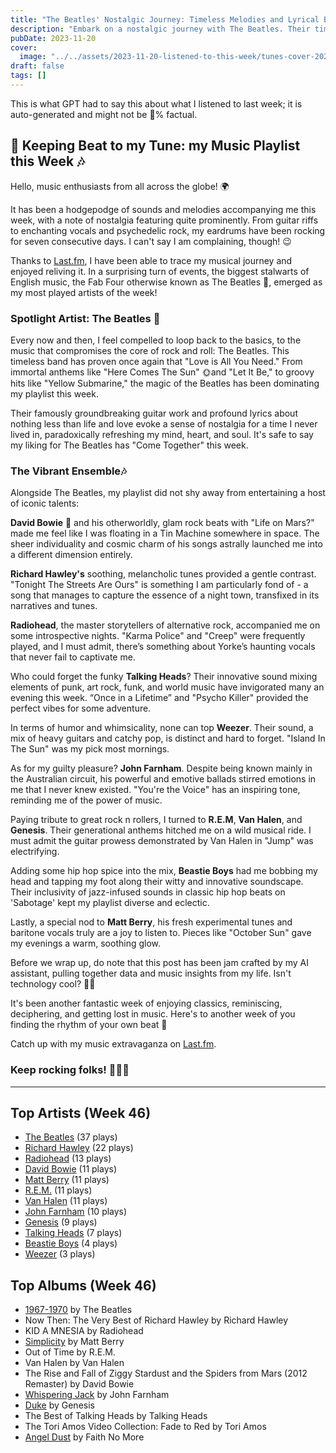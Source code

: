 ```yaml
---
title: "The Beatles' Nostalgic Journey: Timeless Melodies and Lyrical Brilliance"
description: "Embark on a nostalgic journey with The Beatles. Their timeless melodies and lyrical brilliance will resonate with your inner music lover!"
pubDate: 2023-11-20
cover:
  image: "../../assets/2023-11-20-listened-to-this-week/tunes-cover-2023-11-20-listened-to-this-week.png"
draft: false
tags: []
---
```


<NoteCallout title="Note">
This is what GPT had to say this about what I listened to last week; it is auto-generated and might not be 💯% factual.
</NoteCallout>

## 🎵 Keeping Beat to my Tune: my Music Playlist this Week 🎶

Hello, music enthusiasts from all across the globe! 🌍

It has been a hodgepodge of sounds and melodies accompanying me this week, with a note of nostalgia featuring quite prominently. From guitar riffs to enchanting vocals and psychedelic rock, my eardrums have been rocking for seven consecutive days. I can't say I am complaining, though! 😉 

Thanks to [Last.fm](https://www.last.fm/user/RussMckendrick), I have been able to trace my musical journey and enjoyed reliving it. In a surprising turn of events, the biggest stalwarts of English music, the Fab Four otherwise known as The Beatles 🍏, emerged as my most played artists of the week! 

### Spotlight Artist: The Beatles 🍏

Every now and then, I feel compelled to loop back to the basics, to the music that compromises the core of rock and roll: The Beatles. This timeless band has proven once again that "Love is All You Need." From immortal anthems like "Here Comes The Sun" 🌞and "Let It Be," to groovy hits like "Yellow Submarine," the magic of the Beatles has been dominating my playlist this week.

Their famously groundbreaking guitar work and profound lyrics about nothing less than life and love evoke a sense of nostalgia for a time I never lived in, paradoxically refreshing my mind, heart, and soul. It's safe to say my liking for The Beatles has "Come Together" this week.

### The Vibrant Ensemble🎶

Alongside The Beatles, my playlist did not shy away from entertaining a host of iconic talents:

**David Bowie** 🌠 and his otherworldly, glam rock beats with "Life on Mars?" made me feel like I was floating in a Tin Machine somewhere in space. The sheer individuality and cosmic charm of his songs astrally launched me into a different dimension entirely.

**Richard Hawley's** soothing, melancholic tunes provided a gentle contrast. "Tonight The Streets Are Ours" is something I am particularly fond of - a song that manages to capture the essence of a night town, transfixed in its narratives and tunes.

**Radiohead**, the master storytellers of alternative rock, accompanied me on some introspective nights. "Karma Police" and "Creep" were frequently played, and I must admit, there’s something about Yorke’s haunting vocals that never fail to captivate me.

Who could forget the funky **Talking Heads**? Their innovative sound mixing elements of punk, art rock, funk, and world music have invigorated many an evening this week. “Once in a Lifetime” and "Psycho Killer" provided the perfect vibes for some adventure.

In terms of humor and whimsicality, none can top **Weezer**. Their sound, a mix of heavy guitars and catchy pop, is distinct and hard to forget. "Island In The Sun" was my pick most mornings.

As for my guilty pleasure? **John Farnham**. Despite being known mainly in the Australian circuit, his powerful and emotive ballads stirred emotions in me that I never knew existed. "You're the Voice" has an inspiring tone, reminding me of the power of music.

Paying tribute to great rock n rollers, I turned to **R.E.M**, **Van Halen**, and **Genesis**. Their generational anthems hitched me on a wild musical ride. I must admit the guitar prowess demonstrated by Van Halen in "Jump" was electrifying.

Adding some hip hop spice into the mix, **Beastie Boys** had me bobbing my head and tapping my foot along their witty and innovative soundscape. Their inclusivity of jazz-infused sounds in classic hip hop beats on 'Sabotage' kept my playlist diverse and eclectic.

Lastly, a special nod to **Matt Berry**, his fresh experimental tunes and baritone vocals truly are a joy to listen to. Pieces like "October Sun" gave my evenings a warm, soothing glow.

Before we wrap up, do note that this post has been jam crafted by my AI assistant, pulling together data and music insights from my life. Isn't technology cool? 👨‍💻

It's been another fantastic week of enjoying classics, reminiscing, deciphering, and getting lost in music. Here's to another week of you finding the rhythm of your own beat 🎵

Catch up with my music extravaganza on [Last.fm](https://www.last.fm/user/RussMckendrick).

### Keep rocking folks! 🎸🤘🎶


---

## Top Artists (Week 46)

- [The Beatles](https://www.russ.fm/artist/the-beatles/) (37 plays)
- [Richard Hawley](https://www.russ.fm/artist/richard-hawley/) (22 plays)
- [Radiohead](https://www.russ.fm/artist/radiohead/) (13 plays)
- [David Bowie](https://www.russ.fm/artist/david-bowie/) (11 plays)
- [Matt Berry](https://www.russ.fm/artist/matt-berry/) (11 plays)
- [R.E.M.](https://www.russ.fm/artist/r-e-m/) (11 plays)
- [Van Halen](https://www.russ.fm/artist/van-halen/) (11 plays)
- [John Farnham](https://www.russ.fm/artist/john-farnham/) (10 plays)
- [Genesis](https://www.russ.fm/artist/genesis/) (9 plays)
- [Talking Heads](https://www.russ.fm/artist/talking-heads/) (7 plays)
- [Beastie Boys](https://www.russ.fm/artist/beastie-boys/) (4 plays)
- [Weezer](https://www.russ.fm/artist/weezer/) (3 plays)

## Top Albums (Week 46)

- [1967-1970](https://www.russ.fm/albums/1967-1970-28859359/) by The Beatles
- Now Then: The Very Best of Richard Hawley by Richard Hawley
- KID A MNESIA by Radiohead
- [Simplicity](https://www.russ.fm/albums/simplicity-28940773/) by Matt Berry
- Out of Time by R.E.M.
- Van Halen by Van Halen
- The Rise and Fall of Ziggy Stardust and the Spiders from Mars (2012 Remaster) by David Bowie
- [Whispering Jack](https://www.russ.fm/albums/whispering-jack-1161865/) by John Farnham
- [Duke](https://www.russ.fm/albums/duke-773021/) by Genesis
- The Best of Talking Heads by Talking Heads
- The Tori Amos Video Collection: Fade to Red by Tori Amos
- [Angel Dust](https://www.russ.fm/albums/angel-dust-7410902/) by Faith No More